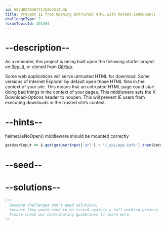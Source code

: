```yaml
---
id: 587d8248367417b2b2512c3b
title: Prevent IE from Opening Untrusted HTML with helmet.ieNoOpen()
challengeType: 2
forumTopicId: 301584
---
```


# --description--

As a reminder, this project is being built upon the following starter project on [Repl.it](https://repl.it/github/freeCodeCamp/boilerplate-infosec), or cloned from [GitHub](https://github.com/freeCodeCamp/boilerplate-infosec/).

Some web applications will serve untrusted HTML for download. Some versions of Internet Explorer by default open those HTML files in the context of your site. This means that an untrusted HTML page could start doing bad things in the context of your pages. This middleware sets the X-Download-Options header to noopen. This will prevent IE users from executing downloads in the trusted site’s context.

# --hints--

helmet.ieNoOpen() middleware should be mounted correctly

```js
getUserInput => $.get(getUserInput('url') + '/_api/app-info').then(data => { assert.include(data.appStack, 'ienoopen'); assert.equal(data.headers['x-download-options'], 'noopen'); }, xhr => { throw new Error(xhr.responseText); })
```

# --seed--

# --solutions--

```js
/**
  Backend challenges don't need solutions, 
  because they would need to be tested against a full working project. 
  Please check our contributing guidelines to learn more.
*/
```
